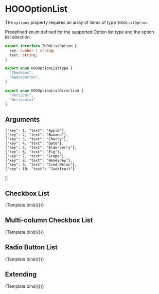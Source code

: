 
<Meta title="Components/Inputs/HOOOptionList" component={HOOOptionList}/>

# HOOOptionList

The `options` property requires an array of items of type `IHOOListOption`.

Predefined enum defined for the supported Option list type and the option list direction:
```ts
export interface IHOOListOption {
  key: number | string;
  text: string;
}

export enum HOOOptionListType {
  "Checkbox",
  "RadioButton",
}

export enum HOOOptionListDirection {
  "Vertical",
  "Horizontal"
}
```

## Arguments

<ArgTypes of={HOOOptionList} />

    {"key": 1, "text": "Apple"},
    {"key": 2, "text": "Banana"},
    {"key": 3, "text": "Cherry"},
    {"key": 4, "text": "Date"},
    {"key": 5, "text": "Elderberry"},
    {"key": 6, "text": "Fig"},
    {"key": 7, "text": "Grape"},
    {"key": 8, "text": "Honeydew"},
    {"key": 9, "text": "Iced Melon"},
    {"key": 10, "text": "Jackfruit"}
];

## Checkbox List
<Canvas>
  <Story 
    name="Checkbox List"
    args = { 
      { type: HOOOptionListType.Checkbox, options: options, value: [1] }
    }>
    {Template.bind({})}
  </Story>
</Canvas>

## Multi-column Checkbox List
<Canvas>
  <Story 
    name="Multi-column Checkbox List"
    args = { 
      { type: HOOOptionListType.Checkbox, options: options, value: [1], colsDesk: 2, colsMobile: 1 }
    }>
    {Template.bind({})}
  </Story>
</Canvas>

## Radio Button List
<Canvas>
  <Story 
    name="Radio Button List"
    args = { 
      { type: HOOOptionListType.RadioButton, options: options, value: 1 }
    }>
    {Template.bind({})}
  </Story>
</Canvas>

## Extending
<Canvas>
  <Story 
    name="Extending"
    args = { 
     { type: HOOOptionListType.Checkbox, options: options, value: [1], rootElementAttributes: { style: { backgroundColor: "pink" } }}
    }>
    {Template.bind({})}
  </Story>
</Canvas>